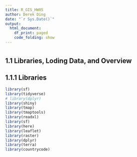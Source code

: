 ```yaml
---
title: R_GIS_HW05
author: Derek Ding 
date: "`r Sys.Date()`" 
output:
  html_document:
    df_print: paged
    code_folding: show
---
```



#

## 1.1 Libraries, Loding Data, and Overview

## 1.1.1 Libraries
```r
library(sf)
library(tidyverse)
# library(dplyr)
library(shiny)
library(tmap)
library(tmaptools)
library(readxl)
library(sf)
library(here)
library(leaflet)
library(raster)
library(dplyr)
library(terra)
library(countrycode)
```


```r

```


```r

```



```r

```

```r

```

```r

```

```r

```

```r

```

```r

```

